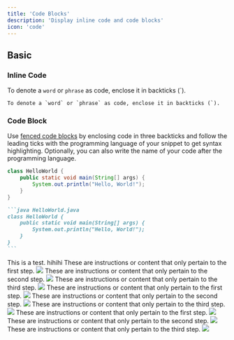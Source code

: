 ```yaml
---
title: 'Code Blocks'
description: 'Display inline code and code blocks'
icon: 'code'
---
```


## Basic

### Inline Code

To denote a `word` or `phrase` as code, enclose it in backticks (`).

```
To denote a `word` or `phrase` as code, enclose it in backticks (`).
```

### Code Block

Use [fenced code blocks](https://www.markdownguide.org/extended-syntax/#fenced-code-blocks) by enclosing code in three backticks and follow the leading ticks with the programming language of your snippet to get syntax highlighting. Optionally, you can also write the name of your code after the programming language.

```java HelloWorld.java
class HelloWorld {
    public static void main(String[] args) {
        System.out.println("Hello, World!");
    }
}
```

````md
```java HelloWorld.java
class HelloWorld {
    public static void main(String[] args) {
        System.out.println("Hello, World!");
    }
}
```
````
<Tabs>
<Tab title = "Hey there">
This is a test.
</Tab>
<Tab title = "Hi">
hihihi
<Tabs>
  <Tab title="First Tab!">
    <Steps>
  <Step title="First Step">
    These are instructions or content that only pertain to the first step.
    <Frame>
      <img src="https://mintlify-assets.b-cdn.net/bigbend.jpg" />
    </Frame>
  </Step>
  <Step title="Second Step">
    These are instructions or content that only pertain to the second step.
<Frame>
      <img src="https://mintlify-assets.b-cdn.net/bigbend.jpg" />
    </Frame>
  </Step>
  <Step title="Third Step">
    These are instructions or content that only pertain to the third step.
<Frame>
      <img src="https://mintlify-assets.b-cdn.net/bigbend.jpg" />
    </Frame>
  </Step>
</Steps>
  </Tab>
  <Tab title="Second Tab">
<Steps>
  <Step title="First Step">
    These are instructions or content that only pertain to the first step.
<Frame>
      <img src="https://mintlify-assets.b-cdn.net/bigbend.jpg" />
    </Frame>
  </Step>
  <Step title="Second Step">
    These are instructions or content that only pertain to the second step.
<Frame>
      <img src="https://mintlify-assets.b-cdn.net/bigbend.jpg" />
    </Frame>
  </Step>
  <Step title="Third Step">
    These are instructions or content that only pertain to the third step.
<Frame>
      <img src="https://mintlify-assets.b-cdn.net/bigbend.jpg" />
    </Frame>
  </Step>
</Steps>
  </Tab>
  <Tab title="Third Tab">
<Steps>
  <Step title="First Step">
    These are instructions or content that only pertain to the first step.
<Frame>
      <img src="https://mintlify-assets.b-cdn.net/bigbend.jpg" />
    </Frame>
  </Step>
  <Step title="Second Step">
    These are instructions or content that only pertain to the second step.
<Frame>
      <img src="https://mintlify-assets.b-cdn.net/bigbend.jpg" />
    </Frame>
  </Step>
  <Step title="Third Step">
    These are instructions or content that only pertain to the third step.
<Frame>
      <img src="https://mintlify-assets.b-cdn.net/bigbend.jpg" />
    </Frame>
  </Step>
</Steps>
  </Tab>
</Tabs>
</Tab>
</Tabs>
